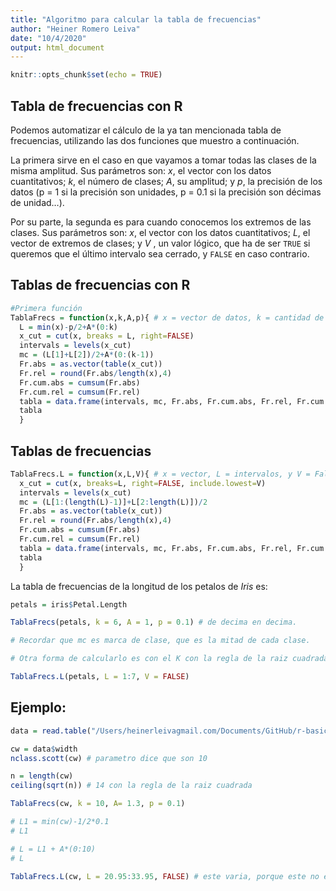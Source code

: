 ```yaml
---
title: "Algoritmo para calcular la tabla de frecuencias"
author: "Heiner Romero Leiva"
date: "10/4/2020"
output: html_document
---
```


```r
knitr::opts_chunk$set(echo = TRUE)
```

## Tabla de frecuencias con R

Podemos automatizar el cálculo de la ya tan mencionada tabla de frecuencias, utilizando las dos funciones que muestro a continuación. 

La primera sirve en el caso en que vayamos a tomar todas las clases de la misma amplitud. Sus parámetros son: $x$, el vector con los datos cuantitativos; $k$, el número de clases; $A$, su amplitud; y $p$, la precisión de los datos (p = 1 si la precisión son unidades, p = 0.1 si la precisión son décimas de unidad...).

Por su parte, la segunda es para cuando conocemos los extremos de las clases. Sus parámetros son: $x$, el vector con los datos cuantitativos; $L$, el vector de extremos de clases; y $V$ , un valor lógico, que ha de ser `TRUE` si queremos que el último intervalo sea cerrado, y `FALSE` en caso contrario.

## Tablas de frecuencias con R

```r
#Primera función
TablaFrecs = function(x,k,A,p){ # x = vector de datos, k = cantidad de rangos, A = amplitud de las clases y p = precision (dd, mm, cm, etc. )
  L = min(x)-p/2+A*(0:k)
  x_cut = cut(x, breaks = L, right=FALSE)
  intervals = levels(x_cut)
  mc = (L[1]+L[2])/2+A*(0:(k-1))
  Fr.abs = as.vector(table(x_cut)) 
  Fr.rel = round(Fr.abs/length(x),4) 
  Fr.cum.abs = cumsum(Fr.abs) 
  Fr.cum.rel = cumsum(Fr.rel)
  tabla = data.frame(intervals, mc, Fr.abs, Fr.cum.abs, Fr.rel, Fr.cum.rel)
  tabla
  }
```

## Tablas de frecuencias

```r
TablaFrecs.L = function(x,L,V){ # x = vector, L = intervalos, y V = False para que sean abiertos
  x_cut = cut(x, breaks=L, right=FALSE, include.lowest=V)
  intervals = levels(x_cut)
  mc = (L[1:(length(L)-1)]+L[2:length(L)])/2
  Fr.abs = as.vector(table(x_cut)) 
  Fr.rel = round(Fr.abs/length(x),4)
  Fr.cum.abs = cumsum(Fr.abs)
  Fr.cum.rel = cumsum(Fr.rel)
  tabla = data.frame(intervals, mc, Fr.abs, Fr.cum.abs, Fr.rel, Fr.cum.rel)
  tabla
  }
```


La tabla de frecuencias de la longitud de los petalos de *Iris* es:

```r
petals = iris$Petal.Length

TablaFrecs(petals, k = 6, A = 1, p = 0.1) # de decima en decima.

# Recordar que mc es marca de clase, que es la mitad de cada clase. 

# Otra forma de calcularlo es con el K con la regla de la raiz cuadrada o con Scortt, etc. 

```


```r
TablaFrecs.L(petals, L = 1:7, V = FALSE) 
```

## Ejemplo:

```r

data = read.table("/Users/heinerleivagmail.com/Documents/GitHub/r-basic/data/datacrab.txt", header = TRUE)

cw = data$width
nclass.scott(cw) # parametro dice que son 10 

n = length(cw)
ceiling(sqrt(n)) # 14 con la regla de la raiz cuadrada

TablaFrecs(cw, k = 10, A= 1.3, p = 0.1)

```


```r
# L1 = min(cw)-1/2*0.1
# L1

# L = L1 + A*(0:10)
# L

TablaFrecs.L(cw, L = 20.95:33.95, FALSE) # este varia, porque este no es calculado de forma teorica, porque se usa la funcion cut.

```
























